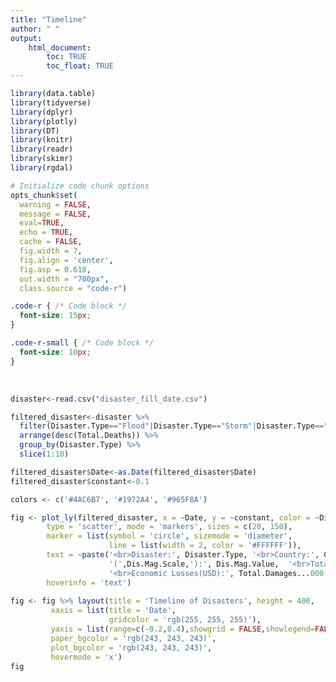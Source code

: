 ```yaml
---
title: "Timeline"
author: " "
output: 
    html_document:
        toc: TRUE
        toc_float: TRUE
---
```


```r

library(data.table)
library(tidyverse)
library(dplyr)
library(plotly)
library(DT)
library(knitr)
library(readr)
library(skimr)
library(rgdal)

# Initialize code chunk options
opts_chunk$set(
  warning = FALSE,
  message = FALSE,
  eval=TRUE,
  echo = TRUE,
  cache = FALSE,
  fig.width = 7, 
  fig.align = 'center',
  fig.asp = 0.618,
  out.width = "700px",
  class.source = "code-r")
```

```css
.code-r { /* Code block */
  font-size: 15px;
}

.code-r-small { /* Code block */
  font-size: 10px;
}
```

<br>

```r
disaster<-read.csv("disaster_fill_date.csv")

filtered_disaster<-disaster %>% 
  filter(Disaster.Type=="Flood"|Disaster.Type=="Storm"|Disaster.Type=="Earthquake") %>%
  arrange(desc(Total.Deaths)) %>% 
  group_by(Disaster.Type) %>%
  slice(1:10)

filtered_disaster$Date<-as.Date(filtered_disaster$Date)
filtered_disaster$constant<-0.1
```

```r
colors <- c('#4AC6B7', '#1972A4', '#965F8A')

fig <- plot_ly(filtered_disaster, x = ~Date, y = ~constant, color = ~Disaster.Type, size = ~Total.Deaths, colors = colors,
        type = 'scatter', mode = 'markers', sizes = c(20, 150),
        marker = list(symbol = 'circle', sizemode = 'diameter',
                      line = list(width = 2, color = '#FFFFFF')),
        text = ~paste('<br>Disaster:', Disaster.Type, '<br>Country:', Country, '<br>Date:', Date, '<br>Mangitude', 
                      '(',Dis.Mag.Scale,'):', Dis.Mag.Value,  '<br>Total Death:', Total.Deaths,
                      '<br>Economic Losses(USD):', Total.Damages...000.US..),
        hoverinfo = 'text')
        
fig <- fig %>% layout(title = 'Timeline of Disasters', height = 400,
         xaxis = list(title = 'Date',
                      gridcolor = 'rgb(255, 255, 255)'),
         yaxis = list(range=c(-0.2,0.4),showgrid = FALSE,showlegend=FALSE,showticklabels = FALSE),
         paper_bgcolor = 'rgb(243, 243, 243)',
         plot_bgcolor = 'rgb(243, 243, 243)',
         hovermode = 'x')
fig 

```